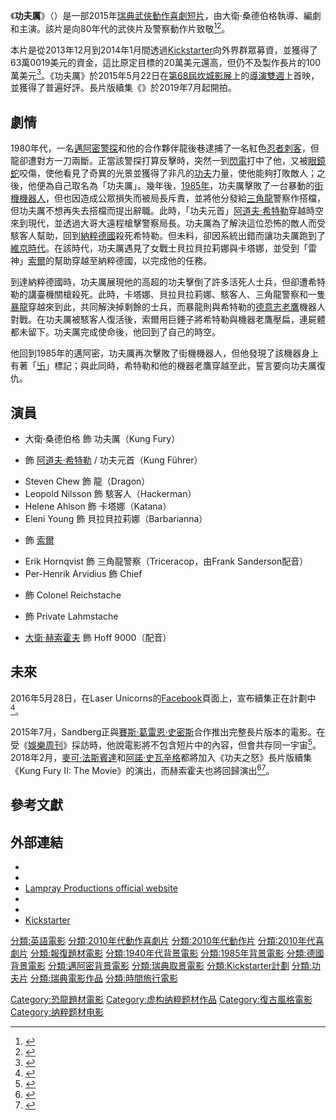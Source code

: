 {{noteTA
|G1=Show
|G2=Movie
|T=zh-cn:功之怒; zh-tw:功夫厲; zh-hk:功夫之怒;
|1=zh-cn:功之怒; zh-tw:功夫厲; zh-hk:功夫之怒;
|2=zh-cn:大衛·哈塞尔霍夫; zh-tw:大衛·赫索霍夫; zh-hk:大衛·夏素荷夫;
}}
{{Infobox film
| name = 功夫厲
| original_name = {{lang|en|''Kung Fury''}}
| image = Kung Fury Poster.png
| caption = 電影海報
| director = 大衛·桑德伯格
| producer = {{Plainlist|
* Linus Andersson
* Eleni Young Antonia
}}
| writer = 大衛·桑德伯格
| starring = {{Plainlist |
* 大衛·桑德伯格
* {{le|喬瑪·塔科內|Jorma Taccone}}
* Leopold Nilsson
* Eleni Young
* Helene Ahlson
* {{le|安德烈亞斯·卡林|Andreas Cahling}}
* Per-Henrik Arvidius
* Steven Chew
* {{le|馬格努斯·貝特納|Magnus Betnér}}
* {{le|比約恩·葛斯塔森|Björn Gustafsson}}
* [[大衛·赫索霍夫|大衛·赫索霍夫]]
}}
| music = {{Plainlist|
* {{le|米基·穆爾德|Mitch Murder}}
* Lost Years
}}
| cinematography = {{Plainlist|
* Matias Andersson
* Jonas Ernhill
* Martin Gäardeman
}}
| editing = Nils Moström
| studio = {{Plainlist|
* Lampray
* Laser Unicorns
}}
| distributor = Moving Sweden
| released = {{Film date|df=yes|2015|5|22|[[第68屆坎城影展|坎城影展]]|2015|5|28|{{le|El Rey Network|El Rey Network}}|ref2=<ref name="Bishop">Bishop, Bryan. [http://www.theverge.com/2015/5/21/8636195/kung-fury-movie-robert-rodriguez-tv-release-date "The Insane '80s Action Short Kung Fury Is Jumping from Kickstarter to Your TV."] The Verge. Vox Media, 21 May 2015. Web. 24 May 2015.</ref>}}
| runtime = 31分鐘
| country = {{SWE}}
| language = 英語
| budget = 63萬0019美元
| preceded_by = 
| followed_by = 《{{le|功夫厲2|Kung Fury 2}}》
| cn_name = 功之怒
| hk_name = 功夫之怒
| tw_name = 功夫厲
}}
《'''功夫厲'''》（{{lang-en|'''''Kung Fury'''''}}）是一部2015年[[瑞典|瑞典]][[武俠片|武俠]][[動作喜劇片|動作喜劇]][[短片|短片]]，由大衛·桑德伯格執導、編劇和主演。該片是向80年代的武俠片及警察動作片致敬<ref name="Huffington">{{cite news |url=http://www.huffingtonpost.com/2013/12/29/kung-fury-trailer_n_4516119.html |title='Kung Fury' Is The Over-The-Top 80s Renegade Cop Movie We've Been Waiting For |author=Kristobak, Ryan |publisher=''[[The_Huffington_Post|The Huffington Post]]'' |date=2013-12-29 |accessdate=2014-01-06 |archive-date=2016-09-10 |archive-url=https://web.archive.org/web/20160910195758/http://www.huffingtonpost.com/2013/12/29/kung-fury-trailer_n_4516119.html |dead-url=no }}</ref><ref name="Independent">{{cite news |url=http://www.independent.co.uk/arts-entertainment/films/news/wacky-trailer-for-new-action-comedy-kung-fury-released-on-kickstarter-9026932.html |title=Wacky trailer for new action comedy Kung Fury released on Kickstarter |publisher=''[[The_Independent|The Independent]]'' |date=2013-12-27 |accessdate=2014-01-06 |archive-date=2017-08-08 |archive-url=https://web.archive.org/web/20170808040247/http://www.independent.co.uk/arts-entertainment/films/news/wacky-trailer-for-new-action-comedy-kung-fury-released-on-kickstarter-9026932.html |dead-url=no }}</ref>。

本片是從2013年12月到2014年1月間透過[[Kickstarter|Kickstarter]]向外界群眾募資，並獲得了63萬0019美元的資金，這比原定目標的20萬美元還高，但仍不及製作長片的100萬美元<ref name="Kickstarter">{{cite web |url=http://www.kickstarter.com/projects/kungfury/kung-fury |title=''Kung Fury'' |publisher=[[Kickstarter|Kickstarter]] |accessdate=2014-01-06 |archive-date=2014-01-06 |archive-url=https://web.archive.org/web/20140106073212/http://www.kickstarter.com/projects/kungfury/kung-fury |dead-url=no }}</ref>。《功夫厲》於2015年5月22日在[[第68屆坎城影展|第68屆坎城影展]]上的[[導演雙週|導演雙週]]上首映，並獲得了普遍好評。長片版續集《{{le|功夫厲2|Kung Fury 2}}》於2019年7月起開拍。

== 劇情 ==
1980年代，一名[[邁阿密|邁阿密]][[警探|警探]]和他的合作夥伴龍後巷逮捕了一名紅色[[忍者|忍者]][[刺客|刺客]]，但龍卻遭對方一刀兩斷。正當該警探打算反擊時，突然一到[[閃電|閃電]]打中了他，又被[[眼鏡蛇|眼鏡蛇]]咬傷，使他看見了奇異的光景並獲得了非凡的[[功夫|功夫]]力量，使他能夠打敗敵人；之後，他便為自己取名為「功夫厲」。幾年後，[[1985年|1985年]]，功夫厲擊敗了一台暴動的[[街機|街機]][[機器人|機器人]]，但也因造成公眾損失而被局長斥責，並將他分發給[[三角龍|三角龍]]警察作搭檔，但功夫厲不想再失去搭檔而提出辭職。此時，「功夫元首」[[阿道夫·希特勒|阿道夫·希特勒]]穿越時空來到現代，並透過大哥大遠程槍擊警察局長。功夫厲為了解決這位恐怖的敵人而受駭客人幫助，回到[[納粹德國|納粹德國]]殺死希特勒。但未料，卻因系統出錯而讓功夫厲跑到了[[維京時代|維京時代]]。在該時代，功夫厲遇見了女戰士貝拉貝拉莉娜與卡塔娜，並受到「雷神」[[索爾|索爾]]的幫助穿越至納粹德國，以完成他的任務。

到達納粹德國時，功夫厲展現他的高超的功夫擊倒了許多活死人士兵，但卻遭希特勒的講臺機關槍殺死。此時，卡塔娜、貝拉貝拉莉娜、駭客人、三角龍警察和一隻[[暴龍|暴龍]]穿越來到此，共同解決掉剩餘的士兵，而暴龍則與希特勒的[[帝國鷹|德意志老鷹]]機器人對戰。在功夫厲被駭客人復活後，索爾用巨錘子將希特勒與機器老鷹壓扁，連屍體都未留下。功夫厲完成使命後，他回到了自己的時空。

他回到1985年的邁阿密，功夫厲再次擊敗了街機機器人，但他發現了該機器身上有著「[[卐|卐]]」標記；與此同時，希特勒和他的機器老鷹穿越至此，誓言要向功夫厲復仇。

== 演員 ==
* 大衛·桑德伯格 飾 功夫厲（Kung Fury）
* {{le|喬瑪·塔科內|Jorma Taccone}} 飾 [[阿道夫·希特勒|阿道夫·希特勒]] / 功夫元首（Kung Führer）
* Steven Chew 飾 龍（Dragon）
* Leopold Nilsson 飾 駭客人（Hackerman）
* Helene Ahlson 飾 卡塔娜（Katana）
* Eleni Young 飾 貝拉貝拉莉娜（Barbarianna）
* {{le|安德烈亞斯·卡林|Andreas Cahling}} 飾 [[索爾|索爾]]
* Erik Hornqvist 飾 三角龍警察（Triceracop，由Frank Sanderson配音）
* Per-Henrik Arvidius 飾 Chief
* {{le|馬格努斯·貝特納|Magnus Betnér}} 飾 Colonel Reichstache
* {{le|比約恩·葛斯塔森|Björn Gustafsson}} 飾 Private Lahmstache
* [[大衛·赫索霍夫|大衛·赫索霍夫]] 飾 Hoff 9000（配音）

== 未來 ==
2016年5月28日，在Laser Unicorns的[[Facebook|Facebook]]頁面上，宣布續集正在計劃中<ref>{{cite web |url=http://www.indiewire.com/2016/05/kung-fury-ii-teased-by-writer-director-star-david-sandberg-510339/ |title=''Kung Fury II'' Teased by Writer, Director & Star David Sandberg |author=Nordine |publisher=[[IndieWire|IndieWire]] |date=2016-05-29 |accessdate=2016-07-12 |archive-date=2016-07-04 |archive-url=https://web.archive.org/web/20160704160406/http://www.indiewire.com/2016/05/kung-fury-ii-teased-by-writer-director-star-david-sandberg-510339/ |dead-url=no }}</ref>。

2015年7月，Sandberg正與[[賽斯·葛雷恩·史密斯|賽斯·葛雷恩·史密斯]]合作推出完整長片版本的電影。在受《[[娛樂周刊|娛樂周刊]]》採訪時，他說電影將不包含短片中的內容，但會共存同一宇宙<ref name="EW">{{cite web|url=http://www.ew.com/article/2015/06/03/what-hell-kung-fury-and-who-earth-made-it-some-answers|title=What the hell is ''Kung Fury'' and who on earth made it? Some answers...|author=Breznican, Anthony|publisher=''[[Entertainment_Weekly|Entertainment Weekly]]''|date=2015-06-03|accessdate=2015-07-01|archive-date=2015-07-07|archive-url=https://web.archive.org/web/20150707124341/http://www.ew.com/article/2015/06/03/what-hell-kung-fury-and-who-earth-made-it-some-answers|dead-url=no}}</ref>。2018年2月，[[麥可·法斯賓達|麥可·法斯賓達]]和[[阿諾·史瓦辛格|阿諾·史瓦辛格]]都將加入《功夫之怒》長片版續集《Kung Fury II: The Movie》的演出，而赫索霍夫也將回歸演出<ref>{{cite web |url=http://variety.com/2018/film/news/michael-fassbender-action-comedy-kung-fury-1202695496/ |title=Michael Fassbender to Star in 'Kung Fury' Feature Film |author=McNary, Dave |publisher=''[[Variety_(magazine)|Variety]]'' |date=2018-02-12 |accessdate=2018-02-13 |archive-date=2018-02-12 |archive-url=https://web.archive.org/web/20180212230204/http://variety.com/2018/film/news/michael-fassbender-action-comedy-kung-fury-1202695496/ |dead-url=no }}</ref><ref>{{Cite news|url=https://www.hollywoodreporter.com/heat-vision/arnold-schwarzenegger-joins-kung-fury-feature-film-1085102|title=Arnold Schwarzenegger Joins 'Kung Fury' Feature Film (Exclusive)|work=The Hollywood Reporter|access-date=2018-02-15|language=en|archive-date=2019-04-02|archive-url=https://web.archive.org/web/20190402182214/https://www.hollywoodreporter.com/heat-vision/arnold-schwarzenegger-joins-kung-fury-feature-film-1085102|dead-url=no}}</ref>。

== 參考文獻 ==
{{reflist}}

== 外部連結 ==
* {{Official website|http://www.kungfury.com/}}
* {{YouTube|bS5P_LAqiVg|''Kung Fury''}} 
* [http://www.lampray.se Lampray Productions official website]{{Wayback|url=http://www.lampray.se/ |date=20191115130747 }}
* {{IMDb title|3472226}}
* {{rotten-tomatoes|kung_fury}}
* [https://www.kickstarter.com/projects/kungfury/kung-fury Kickstarter]{{Wayback|url=https://www.kickstarter.com/projects/kungfury/kung-fury |date=20190806103442 }}

{{DEFAULTSORT:Kung Fury}}
[[分類:英語電影|分類:英語電影]]
[[分類:2010年代動作喜劇片|分類:2010年代動作喜劇片]]
[[分類:2010年代動作片|分類:2010年代動作片]]
[[分類:2010年代喜劇片|分類:2010年代喜劇片]]
[[Category:恐龍題材電影|Category:恐龍題材電影]]
[[分類:報復題材電影|分類:報復題材電影]]
[[分類:1940年代背景電影|分類:1940年代背景電影]]
[[分類:1985年背景電影|分類:1985年背景電影]]
[[分類:德國背景電影|分類:德國背景電影]]
[[分類:邁阿密背景電影|分類:邁阿密背景電影]]
[[分類:瑞典取景電影|分類:瑞典取景電影]]
[[分類:Kickstarter計劃|分類:Kickstarter計劃]]
[[分類:功夫片|分類:功夫片]]
[[分類:瑞典電影作品|分類:瑞典電影作品]]
[[分類:時間旅行電影|分類:時間旅行電影]]
[[Category:虚构纳粹题材作品|Category:虚构纳粹题材作品]]
[[Category:復古風格電影|Category:復古風格電影]]
[[Category:纳粹题材电影|Category:纳粹题材电影]]